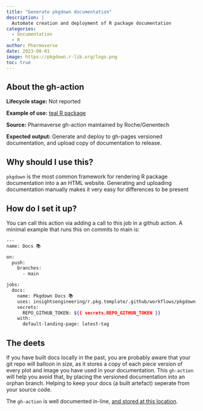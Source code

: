 ```yaml
---
title: "Generate pkgdown documentation"
description: |
  Automate creation and deployment of R package documentation
categories:
  - Documentation
  - R
author: Pharmaverse
date: 2023-08-01
image: https://pkgdown.r-lib.org/logo.png
toc: true
---
```


:::{.callout-note style="margin-top: 0rem;" collapse="false"}
## About the gh-action

**Lifecycle stage:** Not reported 

**Example of use:** [teal R package](https://github.com/insightsengineering/teal/blob/main/.github/workflows/docs.yaml)

**Source:** Pharmaverse gh-action maintained by Roche/Genentech

**Expected output:** Generate and deploy to gh-pages versioned documentation, and upload copy of documentation to release.
:::

## Why should I use this?

`pkgdown` is the most common framework for rendering R package documentation into a an HTML website. 
 Generating and uploading documentation manually makes it very easy for differences
to be present 


## How do I set it up?

You can call this action via adding a call to this job in a github action. A minimal example 
that runs this on commits to main is:

```bash
---
name: Docs 📚

on:
  push:
    branches:
      - main

jobs:
  docs:
    name: Pkgdown Docs 📚
    uses: insightsengineering/r.pkg.template/.github/workflows/pkgdown.yaml@main
    secrets:
      REPO_GITHUB_TOKEN: ${{ secrets.REPO_GITHUB_TOKEN }}
    with:
      default-landing-page: latest-tag
```

## The deets

If you have built docs locally in the past, you are probably aware that your git repo will balloon in size, as it stores a copy 
of each piece version of every plot and image you have used in your documentation. This `gh-action` will help you avoid that, by 
placing the versioned documentation into an orphan branch. Helping to keep your docs (a built artefact) seperate from your source code.

The `gh-action` is well documented in-line, [and stored at this location](https://github.com/insightsengineering/r.pkg.template/blob/main/.github/workflows/pkgdown.yaml).